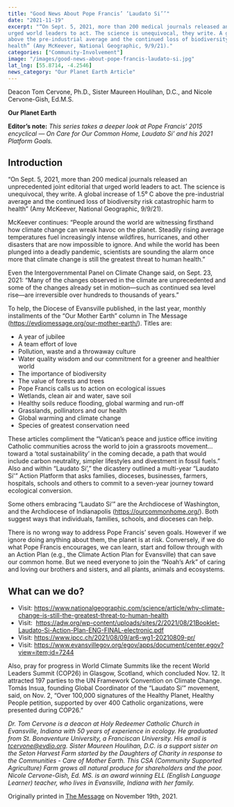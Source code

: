 ```yaml
---
title: "Good News About Pope Francis’ ‘Laudato Si’’"
date: "2021-11-19"
excerpt: "“On Sept. 5, 2021, more than 200 medical journals released an unprecedented joint editorial that
urged world leaders to act. The science is unequivocal, they write. A global increase of 1.5⁰ C
above the pre-industrial average and the continued loss of biodiversity risk catastrophic harm to
health” (Amy McKeever, National Geographic, 9/9/21)."
categories: ["Community-Involvement"]
image: "/images/good-news-about-pope-francis-laudato-si.jpg"
lat_lng: [55.8714, -4.2546]
news_category: "Our Planet Earth Article"
---
```


<CustomImage
  src="https://raw.githubusercontent.com/MCervone14/our-planet-earth-articles/main/images/good-news-about-pope-francis-laudato-si.jpg"
  alt="Pop Francis Waving to a crowd"
  priority={true}
/>

Deacon Tom Cervone, Ph.D., Sister Maureen Houlihan, D.C., and Nicole Cervone-Gish, Ed.M.S.

**Our Planet Earth**

**Editor’s note:**
_This series takes a deeper look at Pope Francis’ 2015 encyclical ― On Care for Our Common
Home, Laudato Si’ and his 2021 Platform Goals._

## Introduction

“On Sept. 5, 2021, more than 200 medical journals released an unprecedented joint editorial that
urged world leaders to act. The science is unequivocal, they write. A global increase of 1.5⁰ C
above the pre-industrial average and the continued loss of biodiversity risk catastrophic harm to
health” (Amy McKeever, National Geographic, 9/9/21).

McKeever continues: “People around the world are witnessing firsthand how climate change can
wreak havoc on the planet. Steadily rising average temperatures fuel increasingly intense
wildfires, hurricanes, and other disasters that are now impossible to ignore. And while the world
has been plunged into a deadly pandemic, scientists are sounding the alarm once more that
climate change is still the greatest threat to human health.”

Even the Intergovernmental Panel on Climate Change said, on Sept. 23, 2021: “Many of the
changes observed in the climate are unprecedented and some of the changes already set in
motion—such as continued sea level rise—are irreversible over hundreds to thousands of years.”

To help, the Diocese of Evansville published, in the last year, monthly installments of the “Our
Mother Earth” column in The Message (https://evdiomessage.org/our-mother-earth/). Titles are:

- A year of jubilee
- A team effort of love
- Pollution, waste and a throwaway culture
- Water quality wisdom and our commitment for a greener and healthier world
- The importance of biodiversity
- The value of forests and trees
- Pope Francis calls us to action on ecological issues
- Wetlands, clean air and water, save soil
- Healthy soils reduce flooding, global warming and run-off
- Grasslands, pollinators and our health
- Global warming and climate change
- Species of greatest conservation need

These articles compliment the “Vatican’s peace and justice office inviting Catholic communities
across the world to join a grassroots movement…toward a ‘total sustainability’ in the coming
decade, a path that would include carbon neutrality, simpler lifestyles and divestment in fossil
fuels.” Also and within “Laudato Si’,” the dicastery outlined a multi-year “Laudato Si&#39;” Action
Platform that asks families, dioceses, businesses, farmers, hospitals, schools and others to
commit to a seven-year journey toward ecological conversion.

Some others embracing “Laudato Si’” are the Archdiocese of Washington, and the Archdiocese
of Indianapolis (https://ourcommonhome.org/). Both suggest ways that individuals, families,
schools, and dioceses can help.

There is no wrong way to address Pope Francis’ seven goals. However if we ignore doing
anything about them, the planet is at risk. Conversely, if we do what Pope Francis encourages,
we can learn, start and follow through with an Action Plan (e.g., the Climate Action Plan for
Evansville) that can save our common home. But we need everyone to join the “Noah’s Ark” of
caring and loving our brothers and sisters, and all plants, animals and ecosystems.

## What can we do?

- Visit: https://www.nationalgeographic.com/science/article/why-climate-change-is-still-the-greatest-threat-to-human-health
- Visit:  https://adw.org/wp-content/uploads/sites/2/2021/08/21Booklet-Laudato-Si-Action-Plan-ENG-FINAL-electronic.pdf
- Visit: https://www.ipcc.ch/2021/08/09/ar6-wg1-20210809-pr/
- Visit: https://www.evansvillegov.org/egov/apps/document/center.egov?view=item;id=7244

Also, pray for progress in World Climate Summits like the recent World Leaders Summit
(COP26) in Glasgow, Scotland, which concluded Nov. 12. It attracted 197 parties to the UN
Framework Convention on Climate Change. Tomás Insua, founding Global Coordinator of the
“Laudato Si’” movement, said, on Nov. 2, “Over 100,000 signatures of the Healthy Planet,
Healthy People petition, supported by over 400 Catholic organizations, were presented during
COP26.”

_Dr. Tom Cervone is a deacon at Holy Redeemer Catholic Church in Evansville, Indiana with 50
years of experience in ecology. He graduated from St. Bonaventure University, a Franciscan
University. His email is tcervone@evdio.org. Sister Maureen Houlihan, D.C. is a support sister
on the Seton Harvest Farm started by the Daughters of Charity in response to the Communities -
Care of Mother Earth. This CSA (Community Supported Agriculture) Farm grows all natural
produce for shareholders and the poor. Nicole Cervone-Gish, Ed. MS. is an award winning ELL
(English Language Learner) teacher, who lives in Evansville, Indiana with her family._

Originally printed in [The Message](https://evdiomessage.org/) on November 19th, 2021.
